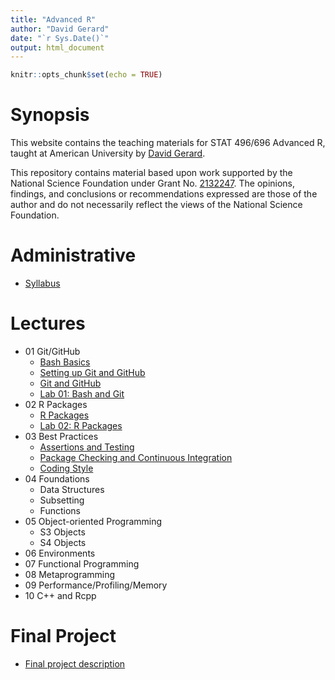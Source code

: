 ```yaml
---
title: "Advanced R"
author: "David Gerard"
date: "`r Sys.Date()`"
output: html_document
---
```


```r
knitr::opts_chunk$set(echo = TRUE)
```

# Synopsis

This website contains the teaching materials for STAT 496/696 Advanced R, taught at American 
University by [David Gerard](https://dcgerard.github.io/).

This repository contains material based upon work supported by the National Science Foundation under Grant No. [2132247](https://nsf.gov/awardsearch/showAward?AWD_ID=2132247). The opinions, findings, and conclusions or recommendations expressed are those of the author and do not necessarily reflect the views of the National Science Foundation.

# Administrative

- [Syllabus](./syllabus.html)

# Lectures

- 01 Git/GitHub
  - [Bash Basics](./01_basic_bash.html)
  - [Setting up Git and GitHub](./01_git_setup.html)
  - [Git and GitHub](./01_git_github.html)
  - [Lab 01: Bash and Git](https://github.com/advanced-r-spring-2022/lab_01_git)
- 02 R Packages
  - [R Packages](./02_packages.html)
  - [Lab 02: R Packages](https://github.com/advanced-r-spring-2022/lab_02_packages)
- 03 Best Practices
  - [Assertions and Testing](./03_testing.html)
  - [Package Checking and Continuous Integration](./03_checking.html)
  - [Coding Style](./03_style.html)
- 04 Foundations
  - Data Structures
  - Subsetting
  - Functions
- 05 Object-oriented Programming
  - S3 Objects
  - S4 Objects
- 06 Environments
- 07 Functional Programming
- 08 Metaprogramming
- 09 Performance/Profiling/Memory
- 10 C++ and Rcpp

# Final Project

- [Final project description](./ff_project_description.html)
